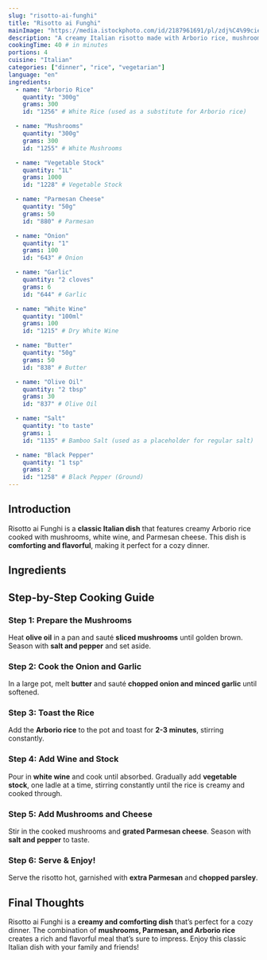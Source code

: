 ```yaml
---
slug: "risotto-ai-funghi"
title: "Risotto ai Funghi"
mainImage: "https://media.istockphoto.com/id/2187961691/pl/zdj%C4%99cie/porcini-mushroom-risotto-in-a-white-porcelain-plate-risotto-ai-funghi-porcini.webp?s=2048x2048&w=is&k=20&c=1bB3ek3_AylAFMJDoXUtkdCz-xzUYIPAdQ7OOECkn3g="
description: "A creamy Italian risotto made with Arborio rice, mushrooms, and Parmesan cheese, perfect for a comforting dinner."
cookingTime: 40 # in minutes
portions: 4
cuisine: "Italian"
categories: ["dinner", "rice", "vegetarian"]
language: "en"
ingredients:
  - name: "Arborio Rice"
    quantity: "300g"
    grams: 300
    id: "1256" # White Rice (used as a substitute for Arborio rice)

  - name: "Mushrooms"
    quantity: "300g"
    grams: 300
    id: "1255" # White Mushrooms

  - name: "Vegetable Stock"
    quantity: "1L"
    grams: 1000
    id: "1228" # Vegetable Stock

  - name: "Parmesan Cheese"
    quantity: "50g"
    grams: 50
    id: "880" # Parmesan

  - name: "Onion"
    quantity: "1"
    grams: 100
    id: "643" # Onion

  - name: "Garlic"
    quantity: "2 cloves"
    grams: 6
    id: "644" # Garlic

  - name: "White Wine"
    quantity: "100ml"
    grams: 100
    id: "1215" # Dry White Wine

  - name: "Butter"
    quantity: "50g"
    grams: 50
    id: "838" # Butter

  - name: "Olive Oil"
    quantity: "2 tbsp"
    grams: 30
    id: "837" # Olive Oil

  - name: "Salt"
    quantity: "to taste"
    grams: 1
    id: "1135" # Bamboo Salt (used as a placeholder for regular salt)

  - name: "Black Pepper"
    quantity: "1 tsp"
    grams: 2
    id: "1258" # Black Pepper (Ground)
---
```



## Introduction

Risotto ai Funghi is a **classic Italian dish** that features creamy Arborio rice cooked with mushrooms, white wine, and Parmesan cheese. This dish is **comforting and flavorful**, making it perfect for a cozy dinner.

## Ingredients

<IngredientsList
  ingredients={frontmatter.ingredients}
  portions={frontmatter.portions}
/>

## Step-by-Step Cooking Guide

### Step 1: Prepare the Mushrooms

Heat **olive oil** in a pan and sauté **sliced mushrooms** until golden brown. Season with **salt and pepper** and set aside.

<CookingStep action="frying_pan_vegetables_mushrooms" />

### Step 2: Cook the Onion and Garlic

In a large pot, melt **butter** and sauté **chopped onion and minced garlic** until softened.

<CookingStep action="frying_pan_vegetables_onions" />

### Step 3: Toast the Rice

Add the **Arborio rice** to the pot and toast for **2-3 minutes**, stirring constantly.

<CookingStep action="stirring_pan_rice" />

### Step 4: Add Wine and Stock

Pour in **white wine** and cook until absorbed. Gradually add **vegetable stock**, one ladle at a time, stirring constantly until the rice is creamy and cooked through.

<CookingStep action="stirring_soupPot_white" />

### Step 5: Add Mushrooms and Cheese

Stir in the cooked mushrooms and **grated Parmesan cheese**. Season with **salt and pepper** to taste.

<CookingStep action="mixing_bowl_vegetables_stirFry" />

### Step 6: Serve & Enjoy!

Serve the risotto hot, garnished with **extra Parmesan** and **chopped parsley**.

## Final Thoughts

Risotto ai Funghi is a **creamy and comforting dish** that’s perfect for a cozy dinner. The combination of **mushrooms, Parmesan, and Arborio rice** creates a rich and flavorful meal that’s sure to impress. Enjoy this classic Italian dish with your family and friends!

<NutritionFacts ingredients={frontmatter.ingredients} />
